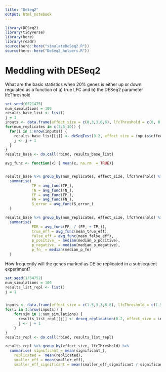 ```yaml
---
title: "DeSeq2"
output: html_notebook
---
```



```r
library(DESeq2)
library(tidyverse)
library(here)
library(readr)
source(here::here("simulateDeSeq2.R"))
source(here::here("DeSeq2_helpers.R"))

```

# Meddling with DESeq2


What are the basic statistics when 20% genes is either up or down regulated as a function of a) true LFC and b) the DESeq2 parameter lfcThreshold 

```r
set.seed(6521475)
num_simulations = 100
results_base_list <- list()
j = 1
inputs <- data.frame(effect_size = c(0,3,3,6,6), lfcThreshold = c(0, 0, 1.5, 0, 1.5))
for(num_replicates in c(3:5,10)) {
  for(i in 1:nrow(inputs)) {
    results_base_list[[j]] <- deSeqTest(0.2, effect_size = inputs$effect_size[i], lfcThreshold = inputs$lfcThreshold[i], num_simulations = num_simulations, num_replicates = num_replicates)
    j <- j + 1
  }
}
results_base <- do.call(rbind, results_base_list)
```

```r
avg_func <- function(x) { mean(x, na.rm  = TRUE)}


results_base %>% group_by(num_replicates, effect_size, lfcThreshold) %>% 
  summarise(
            TP = avg_func(TP_), 
            TN = avg_func(TN_), 
            FP = avg_func(FP_), 
            FN = avg_func(FN_), 
            S_error = avg_func(S_error_)
  ) 

results_base %>% group_by(num_replicates, effect_size, lfcThreshold) %>% 
  summarise(
            FDR = avg_func(FP_ / (FP_ + TP_)),
            true_eff = avg_func(mean_true_eff),
            false_eff = avg_func(mean_false_eff),
            p_positive_ = median(median_p_positive),
            p_negative_ = median(median_p_negative),
            p_fn_ = median(median_p_fn)
  )


```

How frequently will the genes marked as DE be replicated in a subsequent experiment?

```r
set.seed(1354752)
num_simulations = 100
results_list_repl <- list()
j = 1


inputs <- data.frame(effect_size = c(1.5,3,3,6,6), lfcThreshold = c(1.5,0, 1.5, 0, 1.5))
for(i in 1:nrow(inputs)) {
    for(sim in 1:num_simulations) {
      results_list_repl[[j]] <- deseq_replication(0.2, effect_size = inputs$effect_size[i], lfcThreshold = inputs$lfcThreshold[i])
      j <- j + 1
    }
}
results_repl <- do.call(rbind, results_list_repl)
```

```r
results_repl %>% group_by(effect_size, lfcThreshold) %>%
  summarise( significant = mean(significant_), 
    replicated =  mean(replicated),
    smaller_eff = mean(smaller_eff),
    smaller_eff_significant = mean(smaller_eff_significant / significant, na.rm = TRUE))
```

